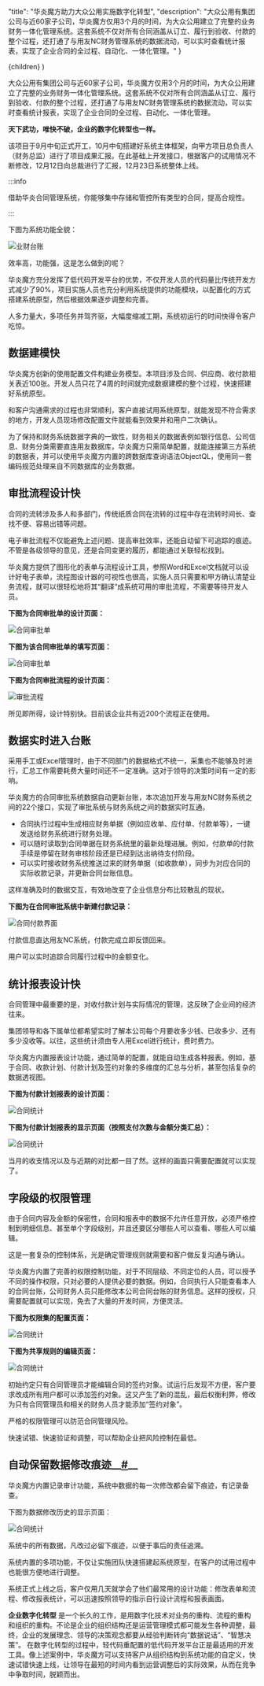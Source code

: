   "title": "华炎魔方助力大众公用实施数字化转型",
  "description": "大众公用有集团公司与近60家子公司，华炎魔方仅用3个月的时间，为大众公用建立了完整的业务财务一体化管理系统。这套系统不仅对所有合同涵盖从订立、履行到验收、付款的整个过程，还打通了与用友NC财务管理系统的数据流动，可以实时查看统计报表，实现了企业合同的全过程、自动化、一体化管理。"
}

  <ArticleLayout meta={meta}>{children}</ArticleLayout>
)

大众公用有集团公司与近60家子公司，华炎魔方仅用3个月的时间，为大众公用建立了完整的业务财务一体化管理系统。这套系统不仅对所有合同涵盖从订立、履行到验收、付款的整个过程，还打通了与用友NC财务管理系统的数据流动，可以实时查看统计报表，实现了企业合同的全过程、自动化、一体化管理。

**天下武功，唯快不破，企业的数字化转型也一样。**

该项目于9月中旬正式开工，10月中旬搭建好系统主体框架，向甲方项目总负责人（财务总监）进行了项目成果汇报。在此基础上开发接口，根据客户的试用情况不断修改，12月12日向总裁进行了汇报，12月23日系统整体上线。

:::info 

借助华炎合同管理系统，你能够集中存储和管控所有类型的合同，提高合规性。

:::

下图为系统功能全貌：

 ![业财台账](https://www.steedos.com/assets/images/contract2-106b35a7e6c004f6d4a381d0a5bb932e.png)

效率高，功能强，这是怎么做到的呢？


华炎魔方充分发挥了低代码开发平台的优势，不仅开发人员的代码量比传统开发方式减少了90%，项目实施人员也充分利用系统提供的功能模块，以配置化的方式搭建系统原型，然后根据效果逐步调整和完善。


人多力量大，多项任务并驾齐驱，大幅度缩减工期，系统初运行的时间快得令客户吃惊。

## 数据建模快

华炎魔方创新的使用配置文件构建业务模型。本项目涉及合同、供应商、收付款相关表近100张。开发人员只花了4周的时间就完成数据建模的整个过程，快速搭建好系统原型。


和客户沟通需求的过程也非常顺利，客户直接试用系统原型，就能发现不符合需求的地方，开发人员现场修改配置文件就能看到效果并和用户二次确认。


为了保持和财务系统数据字典的一致性，财务相关的数据表例如银行信息、公司信息、财务分类需要直连用友数据库，华炎魔方只需简单配置，就能连接第三方系统的数据表，并可以使用华炎魔方内置的跨数据库查询语法ObjectQL，使用同一套编码规范处理来自不同数据库的业务数据。

## 审批流程设计快

合同的流转涉及多人和多部门，传统纸质合同在流转的过程中存在流转时间长、查找不便、容易出错等问题。


电子审批流程不仅能避免上述问题、提高审批效率，还能自动留下可追踪的痕迹。不管是各级领导的意见，还是合同变更的履历，都能通过关联轻松找到。


华炎魔方提供了图形化的表单与流程设计工具，参照Word和Excel文档就可以设计好电子表单，流程图设计器的可视性也很高，实施人员只需要和甲方确认清楚业务流程，就可以很轻松地将其“翻译”成系统可用的审批流程，不需要等待开发人员。


**下图为合同审批单的设计页面：**


 ![合同审批单](https://www.steedos.com/assets/images/contract_form_designer-44689e4a22a1eeb76c87a5033b36a0c6.png)

**下图为该合同审批单的填写页面：**

 ![合同审批单](https://www.steedos.com/assets/images/contract_form-869c90e1a18078786648a1a0376d362a.png)

**下图为合同审批流程的设计页面：**

 ![审批流程](https://www.steedos.com/assets/images/contract_flow-cb108e0ee62dd1e3da25966b05f256a0.png)

所见即所得，设计特别快。目前该企业共有近200个流程正在使用。

## 数据实时进入台账

采用手工或Excel管理时，由于不同部门的数据格式不统一，采集也不能够及时进行，汇总工作需要耗费大量时间还不一定准确。这对于领导的决策时间有一定的影响。

华炎魔方的合同审批系统数据自动更新台账，本次追加开发与用友NC财务系统之间的22个接口，实现了审批系统与财务系统之间的数据实时互通。

* 合同执行过程中生成相应财务单据（例如应收单、应付单、付款单等），一键发送给财务系统进行财务处理。
* 可以随时读取到合同单据在财务系统里的最新处理进展。例如，付款单的付款手续是停留在财务审核阶段还是已经到达出纳待支付阶段。
* 可以实时接收财务系统推送过来的财务单据（如收款单），同步为对应合同的实际收款记录，并更新合同台账信息。

这样准确及时的数据交互，有效地改变了企业信息分布比较散乱的现状。

**下图为在合同审批系统中新建付款记录：**

 ![合同付款界面](https://www.steedos.com/assets/images/contract_payment-a8b957a1567d25937d4be6123bcdb4d0.png)

付款信息直达用友NC系统，付款完成立即反馈回来。

用户可以实时追踪合同履行过程中的金额变化。

## 统计报表设计快

合同管理中最重要的是，对收付款计划与实际情况的管理，这反映了企业间的经济往来。

集团领导和各下属单位都希望实时了解本公司每个月要收多少钱、已收多少、还有多少没收等。以往，这些统计须由专人用Excel进行统计，费时费力。

华炎魔方内置报表设计功能，通过简单的配置，就能自动生成各种报表。例如，基于合同、收款计划、付款计划及签约对象的多维度的汇总与分析，甚至包括复杂的数据透视图。

**下图为付款计划报表的设计页面：**

 ![合同统计](https://www.steedos.com/assets/images/contract_report_design-da29c6fd1cb86d328ddcc543610bfc5e.png)

**下图为付款计划报表的显示页面（按照支付次数与金额分类汇总）：**

 ![合同统计](https://www.steedos.com/assets/images/contract_report-0cf4ef5a55380518f85edbfa61032b97.png)

当月的收支情况以及与近期的对比都一目了然。这样的画面只需要配置就可以实现了。

## 字段级的权限管理

由于合同内容及金额的保密性，合同和报表中的数据不允许任意开放，必须严格控制到明细信息、甚至单个字段级别，并且还要区分哪些人可以查看、哪些人可以编辑。

这是一套复杂的控制体系，光是确定管理规则就需要和客户做反复沟通与确认。

华炎魔方内置了完善的权限控制功能，对于不同层级、不同定位的人员，可以授予不同的操作权限，只对必要的人提供必要的数据。例如，合同执行人只能查看本人的合同台账，公司财务人员只能修改本公司合同台账的财务信息。这样的授权，只需要配置就可以实现，免去了大量的开发时间，方便灵活。

**下图为权限集的配置页面：**

 ![合同统计](https://www.steedos.com/assets/images/contract_permission_set-9525c14f72a8dd7891596601f1bb0445.png)

**下图为共享规则的编辑页面：**

 ![合同统计](https://www.steedos.com/assets/images/contract_share-b2565dca3e009c97653e9531e456bde2.png)

初始约定只有合同管理员才能编辑合同的签约对象。试运行后发现不方便，客户要求改成所有用户都可以添加签约对象。这又产生了新的混乱，最后权衡利弊，修改为只有合同管理员和相关的财务人员才能添加“签约对象”。

严格的权限管理可以防范合同管理风险。

快速试错、快速验证和调整，可以帮助企业把风险控制在最低。

## 自动保留数据修改痕迹__[#](https://www.steedos.com/platform/cases#%E8%87%AA%E5%8A%A8%E4%BF%9D%E7%95%99%E6%95%B0%E6%8D%AE%E4%BF%AE%E6%94%B9%E7%97%95%E8%BF%B9)__

华炎魔方内置记录审计功能，系统中数据的每一次修改都会留下痕迹，有记录备查。

下图为数据修改历史的显示页面：

 ![合同统计](https://www.steedos.com/assets/images/contract_history-2999b544e62e2e861502d9eb6079f14f.png)

系统中的所有数据，凡改过必留下痕迹，以便于事后的责任追溯。

系统内置的多项功能，不仅让实施团队快速搭建起系统原型，在客户的试用过程中也能很方便地进行调整。

系统正式上线之后，客户仅用几天就学会了他们最常用的设计功能：修改表单和流程、修改报表统计，可以迅速按照领导的指示自行设计流程和报表画面。

**企业数字化转型** 是一个长久的工作，是用数字化技术对业务的重构、流程的重构和组织的重构。不论是企业的组织结构还是运营管理模式都可能发生各种调整，最终，企业的发展理念、领导的决策观念都要从经验判断转向“数据说话”、“智慧决策”。 在数字化转型的过程中，轻代码重配置的低代码开发平台正是最适用的开发工具。像上述案例中，华炎魔方可以支持客户从组织结构到系统功能的自定义，快速试错快速上线，让领导在最短的时间内看到运营调整后的实际效果，从而在竞争中争取时间，脱颖而出。